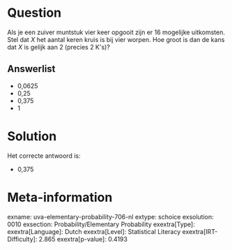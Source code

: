 Question
========

Als je een zuiver muntstuk vier keer opgooit zijn er 16 mogelijke
uitkomsten. Stel dat *X* het aantal keren kruis is bij vier worpen. Hoe
groot is dan de kans dat *X* is gelijk aan 2 (precies 2 K\'s)?

Answerlist
----------

* 0,0625
* 0,25
* 0,375
* 1

Solution
========

Het correcte antwoord is: 

* 0,375

Meta-information
================
exname: uva-elementary-probability-706-nl
extype: schoice
exsolution: 0010
exsection: Probability/Elementary Probability
exextra[Type]: 
exextra[Language]: Dutch
exextra[Level]: Statistical Literacy
exextra[IRT-Difficulty]: 2.865
exextra[p-value]: 0.4193
